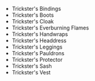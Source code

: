 - <WowHeadItem id="15360">Trickster's Bindings</WowHeadItem>
- <WowHeadItem id="15362">Trickster's Boots</WowHeadItem>
- <WowHeadItem id="15364">Trickster's Cloak</WowHeadItem>
- <WowHeadItem id="132288">Trickster's Everburning Flames</WowHeadItem>
- <WowHeadItem id="15365">Trickster's Handwraps</WowHeadItem>
- <WowHeadItem id="15363">Trickster's Headdress</WowHeadItem>
- <WowHeadItem id="15366">Trickster's Leggings</WowHeadItem>
- <WowHeadItem id="15368">Trickster's Pauldrons</WowHeadItem>
- <WowHeadItem id="15367">Trickster's Protector</WowHeadItem>
- <WowHeadItem id="15361">Trickster's Sash</WowHeadItem>
- <WowHeadItem id="15359">Trickster's Vest</WowHeadItem>
